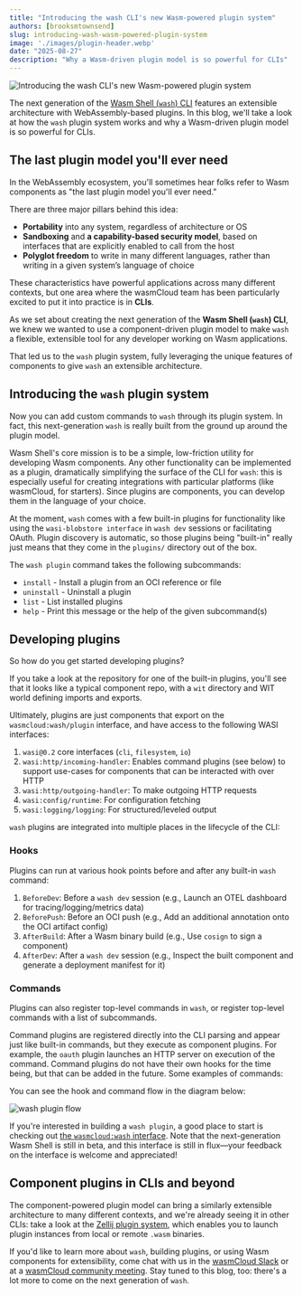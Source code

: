 ```yaml
---
title: "Introducing the wash CLI's new Wasm-powered plugin system"
authors: [brooksmtownsend]
slug: introducing-wash-wasm-powered-plugin-system
image: './images/plugin-header.webp'
date: "2025-08-27"
description: "Why a Wasm-driven plugin model is so powerful for CLIs" 
---
```


![Introducing the wash CLI's new Wasm-powered plugin system](./images/plugin-header.webp)

The next generation of the [Wasm Shell (`wash`) CLI](https://github.com/wasmCloud/wash/tree/main) features an extensible architecture with WebAssembly-based plugins. In this blog, we'll take a look at how the `wash` plugin system works and why a Wasm-driven plugin model is so powerful for CLIs.

## The last plugin model you'll ever need

In the WebAssembly ecosystem, you'll sometimes hear folks refer to Wasm components as "the last plugin model you'll ever need." 

There are three major pillars behind this idea:

* **Portability** into any system, regardless of architecture or OS
* **Sandboxing** and **a capability-based security model**, based on interfaces that are explicitly enabled to call from the host
* **Polyglot freedom** to write in many different languages, rather than writing in a given system’s language of choice

These characteristics have powerful applications across many different contexts, but one area where the wasmCloud team has been particularly excited to put it into practice is in **CLIs**. 

As we set about creating the next generation of the **Wasm Shell (`wash`) CLI**, we knew we wanted to use a component-driven plugin model to make `wash` a flexible, extensible tool for any developer working on Wasm applications. 

That led us to the `wash` plugin system, fully leveraging the unique features of components to give `wash` an extensible architecture.

## Introducing the `wash` plugin system

Now you can add custom commands to `wash` through its plugin system. In fact, this next-generation `wash` is really built from the ground up around the plugin model. 

Wasm Shell's core mission is to be a simple, low-friction utility for developing Wasm components. Any other functionality can be implemented as a plugin, dramatically simplifying the surface of the CLI for `wash`: this is especially useful for creating integrations with particular platforms (like wasmCloud, for starters). Since plugins are components, you can develop them in the language of your choice.

At the moment, `wash` comes with a few built-in plugins for functionality like using the `wasi-blobstore interface` in `wash dev` sessions or facilitating OAuth. Plugin discovery is automatic, so those plugins being "built-in" really just means that they come in the `plugins/` directory out of the box. 

The `wash plugin` command takes the following subcommands:

* `install` - Install a plugin from an OCI reference or file
* `uninstall` - Uninstall a plugin
* `list` - List installed plugins
* `help` - Print this message or the help of the given subcommand(s)

## Developing plugins

So how do you get started developing plugins? 

If you take a look at the repository for one of the built-in plugins, you'll see that it looks like a typical component repo, with a `wit` directory and WIT world defining imports and exports. 

Ultimately, plugins are just components that export on the `wasmcloud:wash/plugin` interface, and have access to the following WASI interfaces:

1. `wasi@0.2` core interfaces (`cli`, `filesystem`, `io`)
2. `wasi:http/incoming-handler`: Enables command plugins (see below) to support use-cases for components that can be interacted with over HTTP
4. `wasi:http/outgoing-handler`: To make outgoing HTTP requests
5. `wasi:config/runtime`: For configuration fetching
6. `wasi:logging/logging`: For structured/leveled output

`wash` plugins are integrated into multiple places in the lifecycle of the CLI:

### Hooks 

Plugins can run at various hook points before and after any built-in `wash` command:
1. `BeforeDev`: Before a `wash dev` session (e.g., Launch an OTEL dashboard for tracing/logging/metrics data)
2. `BeforePush`: Before an OCI push (e.g., Add an additional annotation onto the OCI artifact config)
3. `AfterBuild`: After a Wasm binary build (e.g., Use `cosign` to sign a component)
4. `AfterDev`: After a `wash dev` session (e.g., Inspect the built component and generate a deployment manifest for it)

### Commands

Plugins can also register top-level commands in `wash`, or register top-level commands with a list of subcommands. 

Command plugins are registered directly into the CLI parsing and appear just like built-in commands, but they execute as component plugins. For example, the `oauth` plugin launches an HTTP server on execution of the command. Command plugins do not have their own hooks for the time being, but that can be added in the future. Some examples of commands:

You can see the hook and command flow in the diagram below:

![wash plugin flow](./images/plugin-flow.png)

If you're interested in building a `wash plugin`, a good place to start is checking out [the `wasmcloud:wash` interface](https://github.com/wasmCloud/wash/blob/main/plugins/blobstore-filesystem/wit/deps/wasmcloud-wash-0.0.1/package.wit). Note that the next-generation Wasm Shell is still in beta, and this interface is still in flux&mdash;your feedback on the interface is welcome and appreciated!

## Component plugins in CLIs and beyond

The component-powered plugin model can bring a similarly extensible architecture to many different contexts, and we're already seeing it in other CLIs: take a look at the [Zellij plugin system](https://zellij.dev/documentation/zellij-plugin), which enables you to launch plugin instances from local or remote `.wasm` binaries.

If you'd like to learn more about `wash`, building plugins, or using Wasm components for extensibility, come chat with us in the [wasmCloud Slack](https://slack.wasmcloud.com/) or at a [wasmCloud community meeting](https://wasmcloud.com/community/). Stay tuned to this blog, too: there's a lot more to come on the next generation of `wash`.